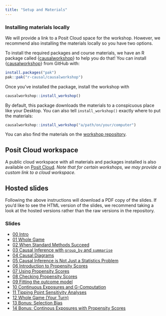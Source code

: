 ```yaml
---
title: "Setup and Materials"
---
```


### Installing materials locally

We will provide a link to a Posit Cloud space for the workshop.
However, we recommend also installing the materials locally so you have two options.

To install the required packages and course materials, we have an R package called {[causalworkshop](https://github.com/malcolmbarrett/causalworkshop)} to help you do that!
You can install {[causalworkshop](https://github.com/r-causal/causalworkshop)} from GitHub with:

``` r
install.packages("pak")
pak::pak("r-causal/causalworkshop")
```

Once you've installed the package, install the workshop with

``` r
causalworkshop::install_workshop()
```

By default, this package downloads the materials to a conspicuous place like your Desktop.
You can also tell `install_workshop()` exactly where to put the materials:

``` r
causalworkshop::install_workshop("a/path/on/your/computer")
```

You can also find the materials on the [workshop repository](https://github.com/r-causal/causal_inference_r_workshop).

## Posit Cloud workspace

A public cloud workspace with all materials and packages installed is also available on [Posit Cloud](https://posit.cloud/content/1975583).
*Note that for certain workshops, we may provide a custom link to a cloud workspace.*

## Hosted slides

Following the above instructions will download a PDF copy of the slides.
If you'd like to see the HTML version of the slides, we recommend taking a look at the hosted versions rather than the raw versions in the repository.

### Slides

-   [00 Intro](https://causal-inference-r-workshop.netlify.app/00-intro.html)
-   [01 Whole Game](https://causal-inference-r-workshop.netlify.app/01-causal_modeling_whole_game.html)
-   [02 When Standard Methods Succeed](https://causal-inference-r-workshop.netlify.app/02-when-standard-methods-succeed.html)
-   [03 Causal Inference with `group_by` and `summarise`](https://causal-inference-r-workshop.netlify.app/03-causal-inference-with-group-by-and-summarise.html)
-   [04 Causal Diagrams](https://causal-inference-r-workshop.netlify.app/04-dags.html)
-   [05 Causal Inference is Not Just a Statistics Problem](https://causal-inference-r-workshop.netlify.app/05-quartets.html)
-   [06 Introduction to Propensity Scores](https://causal-inference-r-workshop.netlify.app/06-pscores.html)
-   [07 Using Propensity Scores](https://causal-inference-r-workshop.netlify.app/07-using-pscores.html)
-   [08 Checking Propensity Scores](https://causal-inference-r-workshop.netlify.app/08-pscore-diagnostics.html)
-   [09 Fitting the outcome model](https://causal-inference-r-workshop.netlify.app/09-outcome-model.html)
-   [10 Continuous Exposures and G-Computation](https://causal-inference-r-workshop.netlify.app/10-continuous-g-comp.html)
-   [11 Tipping Point Sensitivity Analyses](https://causal-inference-r-workshop.netlify.app/11-tipr.html)
-   [12 Whole Game (Your Turn)](https://causal-inference-r-workshop.netlify.app/12-whole_game-2.html)
-   [13 Bonus: Selection Bias](https://causal-inference-r-workshop.netlify.app/13-bonus-selection-bias.html)
-   [14 Bonus: Continous Exposures with Propensity Scores](https://causal-inference-r-workshop.netlify.app/14-bonus-continuous-pscores.html)

